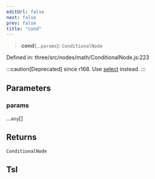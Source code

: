 ```yaml
---
editUrl: false
next: false
prev: false
title: "cond"
---
```


> **cond**(...`params`): `ConditionalNode`

Defined in: three/src/nodes/math/ConditionalNode.js:223

:::caution[Deprecated]
since r168. Use [select](../variables/Three.WebGPU.TSL.select.html) instead.
:::

## Parameters

### params

...`any`[]

## Returns

`ConditionalNode`

## Tsl
